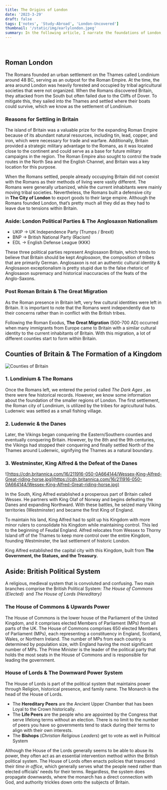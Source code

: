 ```yaml
---
title: The Origins of London
date: '2023-3-29'
draft: false
tags: ['notes', 'Study-Abroad', 'London-Uncovered']
thumbnail: '/static/img/earlylondon.jpeg'
summary: In the following article, I narrate the foundations of London, covered in London Uncovered - UCEAP.
---
```


<br />
<TOCInline toc={props.toc} exclude="Table of Contents" asDisclosure toHeading={5} />

## Roman London

The Romans founded an urban settlement on the Thames called Londinium around 48 BC, serving as an outpost for the Roman Empire. At the time, the area around London was heavily forested and occupied by tribal agricultural societies that were not organized. When the Romans discovered Britain, they attacked from the South but often failed due to the Cliffs of Dover. To mitigate this, they sailed into the Thames and settled where their boats could survive, which we know as the settlement of Londinium.

### Reasons for Settling in Britain

The island of Britain was a valuable prize for the expanding Roman Empire because of its abundant natural resources, including tin, lead, copper, and iron, which were necessary for trade and warfare. Additionally, Britain provided a strategic military advantage to the Romans, as it was located close to the continent and could serve as a base for future military campaigns in the region. The Roman Empire also sought to control the trade routes in the North Sea and the English Channel, and Britain was a key location for this purpose.

When the Romans settled, people already occupying Britain did not coexist with the Romans as their methods of living were vastly different. The Romans were generally urbanized, while the current inhabitants were mainly moving tribal societies. Nevertheless, the Romans built a defensive city in **The City of London** to export goods to their large empire. Although the Romans founded London, that’s pretty much all they did as they had to leave due to tensions within Britain.

### Aside: London Political Parties & The Anglosaxon Nationalism

- UKIP → UK Independence Party (Trumps / Brexit)
- BNP → British National Party (Racism)
- EDL → English Defense League (KKK)

These three political parties represent Anglosaxon Britain, which tends to believe that Britain should be kept *Anglosaxon*, the composition of tribes that are primarily German. Anglosaxon is not an authentic cultural identity & Anglosaxon exceptionalism is pretty stupid due to the false rhetoric of Anglosaxon supremacy and historical inaccuracies of the feats of the Anglo-Saxons.

### Post Roman Britain & The Great Migration

As the Roman presence in Britain left, very few cultural identities were left in Britain. It is important to note that the Romans went independently due to their concerns rather than in conflict with the British tribes.

Following the Roman Exodus, **The Great Migration** (500-700 AD) occurred when many immigrants from Europe came to Britain with a similar cultural identity to the current inhabitants of Britain. With this migration, a lot of different counties start to form within Britain.

## Counties of Britain & The Formation of a Kingdom

![Counties of Britain](https://file.notion.so/f/s/c79d70ba-c40a-4996-90c2-ea4ee595be44/Untitled.png?id=0696e0b7-67e8-4a05-8800-9b93feb341cb&table=block&spaceId=d545552e-952c-4dfb-bc1c-cb66b046cde9&expirationTimestamp=1680217494364&signature=D-KXv8lVdp6y8ueldiktY8Day2o9l-DlLa1tdvc2ysg&downloadName=Untitled.png)

### 1. Londinium & The Romans

Once the Romans left, we entered the period called *The Dark Ages*
, as there were few historical records. However, we know some information about the foundation of the smaller regions of London. The first settlement, the Roman city of Londinium, is utilized by the tribes for agricultural hubs. Ludenwic was settled as a small fishing village.

### 2. Ludenwic & the Danes

Later, the Vikings began conquering the Eastern/Southern counties and eventually conquering Britain. However, by the 8th and the 9th centuries, the Vikings had stopped their conquering and finally settled North of the Thames around Ludenwic, signifying the Thames as a natural boundary.

### 3. Westminster, King Alfred & the Defeat of the Danes

![https://cdn.britannica.com/16/211916-050-0A664144/Wessex-King-Alfred-Great-riding-horse.jpg](https://cdn.britannica.com/16/211916-050-0A664144/Wessex-King-Alfred-Great-riding-horse.jpg)

In the South, King Alfred established a prosperous part of Britain called Wessex. He partners with King Olaf of Norway and begins defeating the Danes and expanding Northward. With these battles, he seized many Viking territories (Westminster) and became the first King of England.

To maintain his land, King Alfred had to split up his Kingdom with more minor rulers to consolidate his Kingdom while maintaining control. This led to the beginning of Feudal England. Alfred relocates from Wessex to Thorny Island off of the Thames to keep more control over the entire Kingdom, founding Westminster, the last settlement of historic London.

King Alfred established the capital city with this Kingdom, built from **The Government, the Statues, and the Treasury.**

## Aside: British Political System

A religious, medieval system that is convoluted and confusing. Two main branches comprise the British Political System: *The House of Commons (Elected)* 
and *The House of Lords (Hereditary)*

### The House of Commons & Upwards Power

The House of Commons is the lower house of the Parliament of the United Kingdom, and it comprises elected Members of Parliament (MPs) from all parts of the UK. The House of Commons comprises 650 elected Members of Parliament (MPs), each representing a constituency in England, Scotland, Wales, or Northern Ireland. The number of MPs from each country is determined by population size, with England having the most significant number of MPs.
The Prime Minister is the leader of the political party that holds the most seats in the House of Commons and is responsible for leading the government.

### House of Lords & The Downward Power System

The House of Lords is part of the political system that maintains power through Religion, historical presence, and family name. The Monarch is the head of the House of Lords.

- The **Hereditary Peers** are the Ancient Upper Chamber that has been Loyal to the Crown historically.
- The **Life Peers** are the people who are appointed by the Congress that serve lifelong terms without an election. There is no limit to the number of peers you have so governments tend to stack during their terms to align with their own interests.
- The **Bishops** (_Christian Religious Leaders_) get to vote as well in Political System

Although the House of the Lords generally seems to be able to abuse its power, they often act as an essential intervention method within the British political system. The House of Lords often enacts policies that transcend their *time in office*, which generally serves what the people need rather than elected officials' needs for their terms. Regardless, the system does propagate downwards, where the monarch has a direct connection with God, and authority trickles down onto the subjects of Britain.
